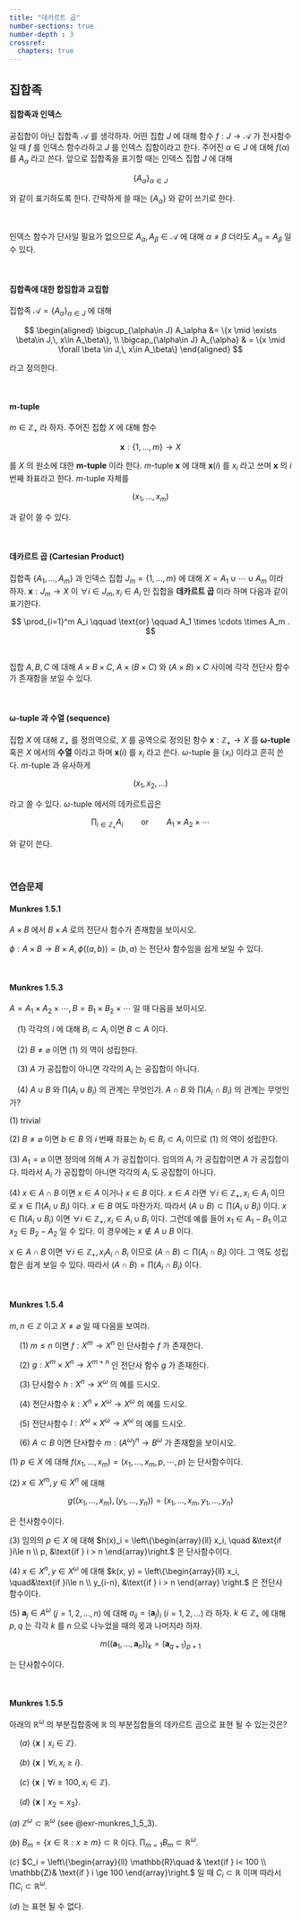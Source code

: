 ```yaml
---
title: "데카르트 곱"
number-sections: true
number-depth : 3
crossref:
  chapters: true
---
```


## 집합족

::: {.callout-note appearance="simple" icon="false"}

::: {#def-collection_and_indexing}

#### 집합족과 인덱스

공집합이 아닌 집합족 $\mathcal{A}$ 를 생각하자. 어떤 집합 $J$ 에 대해 함수 $f:J \to \mathcal{A}$ 가 전사함수 일 때 $f$ 를 인덱스 함수라하고 $J$ 를 인덱스 집합이라고 한다. 주어진 $\alpha\in J$ 에 대해 $f(\alpha)$ 를 $A_{\alpha}$ 라고 쓴다. 앞으로 집합족을 표기할 때는 인덱스 집합 $J$ 에 대해

$$
\{A_\alpha\}_{\alpha\in J}
$$

와 같이 표기하도록 한다. 간략하게 쓸 때는 $\{A_\alpha\}$ 와 같이 쓰기로 한다.
:::

:::

</br>

인덱스 함수가 단사일 필요가 없으므로 $A_\alpha,\, A_\beta\in \mathcal{A}$ 에 대해 $\alpha \ne \beta$ 더라도 $A_\alpha = A_\beta$ 일 수 있다. 

</br>

::: {.callout-note appearance="simple" icon="false"}

::: {#def-union_and_intersection_for_collection}

#### 집합족에 대한 합집합과 교집합

집합족 $\mathcal{A}=\{A_\alpha\}_{\alpha\in J}$ 에 대해

$$
\begin{aligned}
\bigcup_{\alpha\in J} A_\alpha &= \{x \mid \exists \beta\in J,\, x\in A_\beta\}, \\
\bigcap_{\alpha\in J} A_{\alpha} & = \{x \mid \forall \beta \in J,\,  x\in A_\beta\}
\end{aligned}
$$

라고 정의한다.

::: 
:::


</br>

::: {.callout-note appearance="simple" icon="false"}

::: {#def-union_and_intersection_for_collection}

#### $\boldsymbol{m}$-tuple

$m\in \mathbb{Z}_+$ 라 하자. 주어진 집합 $X$ 에 대해 함수 

$$
\boldsymbol{x} : \{1,\ldots,m\} \to X
$$

를 $X$ 의 원소에 대한 **$\boldsymbol{m}$-tuple** 이라 한다. $m$-tuple $\boldsymbol{x}$ 에 대해 $\boldsymbol{x}(i)$ 를 $x_i$ 라고 쓰며 $\boldsymbol{x}$ 의 $i$ 번째 좌표라고 한다. $m$-tuple 자체를

$$
(x_1,\ldots,x_m)
$$

과 같이 쓸 수 있다.


::: 
:::

</br>

::: {.callout-note appearance="simple" icon="false"}

::: {#def-union_and_intersection_for_collection}

#### 데카르트 곱 (Cartesian Product)

집합족 $\{A_1,\ldots,A_m\}$ 과 인덱스 집합 $J_m=\{1,\ldots,\,m\}$ 에 대해 $X=A_1 \cup \cdots \cup A_m$ 이라 하자. $\boldsymbol{x}:J_m \to X$ 이 $\forall i\in J_m,\, x_i \in A_i$ 인 집합을 **데카르트 곱** 이라 하며 다음과 같이 표기한다.

$$
\prod_{i=1}^m A_i \qquad \text{or} \qquad A_1 \times \cdots \times A_m .
$$


::: 
:::

</br>

::: {#exm-order_of_m_tuple}

집합 $A,\,B,\,C$ 에 대해 $A \times B \times C$, $A\times (B \times C)$ 와 $(A \times B) \times C$ 사이에 각각 전단사 함수가 존재함을 보일 수 있다. 

:::

</br>

::: {.callout-note appearance="simple" icon="false"}
::: {#def-omega_tuple_and_sequence}

#### $\boldsymbol{\omega}$-tuple 과 수열 (sequence)

집합 $X$ 에 대해 $\mathbb{Z}_+$ 를 정의역으로, $X$ 를 공역으로 정의된 함수 $\boldsymbol{x}:\mathbb{Z}_+ \to X$ 를 $\boldsymbol{\omega}$**-tuple** 혹은 $X$ 에서의 **수열** 이라고 하며 $\boldsymbol{x}(i)$ 를 $x_i$ 라고 쓴다. $\omega$-tuple 을 $\langle x_i \rangle$ 이라고 흔히 쓴다. $m$-tuple 과 유사하게

$$
(x_1,\,x_2,\ldots)
$$

라고 쓸 수 있다. $\omega$-tuple 에서의 데카르트곱은

$$
\prod_{i\in \mathbb{Z}_+} A_i \qquad \text{or}\qquad A_1 \times A_2 \times \cdots
$$

와 같이 쓴다.

::: 
:::

</br>

### 연습문제

::: {#exm-munkres_1_5_1}

#### Munkres 1.5.1

$A\times B$ 에서 $B \times A$ 로의 전단사 함수가 존재함을 보이시오.

:::

::: {.solution}

$\phi :A \times B \to B \times A,\, \phi ((a,\,b)) = (b,\,a)$ 는 전단사 함수임을 쉽게 보일 수 있다.
:::

</br>

::: {#exr-munkres_1_5_3}

#### Munkres 1.5.3

$A=A_1\times A_2 \times \cdots,\, B=B_1 \times B_2\times \cdots$ 일 때 다음을 보이시오.

&emsp;($1$) 각각의 $i$ 에 대해 $B_i \subset A_i$ 이면 $B \subset A$ 이다.

&emsp;($2$) $B\ne \varnothing$ 이면 ($1$) 의 역이 성립한다.

&emsp;($3$) $A$ 가 공집합이 아니면 각각의 $A_i$ 는 공집합이 아니다.

&emsp;($4$) $A \cup B$ 와 $\prod (A_i \cup B_i)$ 의 관계는 무엇인가. $A \cap B$ 와 $\prod (A_i \cap B_i)$ 의 관계는 무엇인가?

:::

::: {.solution}
($1$) trivial

($2$) $B\ne \varnothing$ 이면 $b\in B$ 의 $i$ 번째 좌표는 $b_i\in B_i \subset A_i$ 이므로 ($1$) 의 역이 성립한다.

($3$) $A_1 = \varnothing$ 이면 정의에 의해 $A$ 가 공집합이다. 임의의 $A_i$ 가 공집합이면 $A$ 가 공집합이다. 따라서 $A_i$ 가 공집합이 아니면 각각의 $A_i$ 도 공집합이 아니다.

($4$) $x\in A \cap B$ 이면 $x\in A$ 이거나 $x\in B$ 이다. $x\in A$ 라면 $\forall i\in \mathbb{Z}_+,\, x_i \in A_i$ 이므로 $x\in \prod (A_i \cup B_i)$ 이다. $x\in B$ 여도 마찬가지. 따라서 $(A \cup B) \subset \prod (A_i \cup B_i)$ 이다. $x\in \prod (A_i \cup B_i)$ 이면 $\forall i\in \mathbb{Z}_+,\, x_i \in A_i \cup B_i$ 이다. 그런데 예를 들어 $x_1 \in A_1 -B_1$ 이고 $x_2 \in B_2-A_2$ 일 수 있다. 이 경우에는 $x\not \in A \cup B$ 이다. 

$x\in A\cap B$ 이면 $\forall i\in \mathbb{Z}_+,\, x_i A_i \cap B_i$ 이므로 $(A \cap B) \subset \prod (A_i \cap B_i)$ 이다. 그 역도 성립함은 쉽게 보일 수 있다. 따라서 $(A \cap B) = \prod (A_i \cap B_i)$ 이다. 


:::

</br>

::: {#exr-munkres_1_5_4}

#### Munkres 1.5.4

$m,\,n\in \mathbb{Z}$ 이고 $X \ne \varnothing$ 일 때 다음을 보여라.

&emsp; ($1$) $m\le n$ 이면 $f:X^m \to X^n$ 인 단사함수 $f$ 가 존재한다.

&emsp; ($2$) $g:X^m \times X^n \to X^{m + n}$ 인 전단사 함수 $g$ 가 존재한다.

&emsp; ($3$) 단사함수 $h:X^n \to X^\omega$ 의 예를 드시오.

&emsp; ($4$) 전단사함수 $k:X^n \times X^\omega \to X^\omega$ 의 예를 드시오.

&emsp; ($5$) 전단사함수 $l:X^\omega \times X^\omega \to X^\omega$ 의 예를 드시오.

&emsp; ($6$) $A \subset B$ 이면 단사함수 $m: \left(A^\omega \right)^n \to B^\omega$ 가 존재함을 보이시오.

:::

::: {.solution}

($1$) $p\in X$ 에 대해 $f(x_1,\ldots,x_m) = (x_1,\ldots,x_m,p,\cdots,p)$ 는 단사함수이다.

($2$) $x\in X^m,\, y\in X^n$ 에 대해 

$$
g((x_1,\ldots,\,x_m),\, (y_{1},\ldots,y_{n})) = (x_1,\ldots,x_m,y_{1},\ldots,y_{n})
$$

은 전사함수이다.

($3$) 임의의 $p\in X$ 에 대해 $h(x)_i = \left\{\begin{array}{ll} x_i, \quad &\text{if }i\le n \\ p, &\text{if } i > n \end{array}\right.$ 은 단사함수이다. 

($4$) $x\in X^n,\, y \in X^\omega$ 에 대해 $k(x, y) = \left\{\begin{array}{ll} x_i, \quad&\text{if }i\le n \\ y_{i-n}, &\text{if } i > n  \end{array} \right.$ 은 전단사 함수이다. 

($5$) $\boldsymbol{a}_j\in A^\omega$ $(j=1,\,2,\ldots, n)$ 에 대해 $a_{ij} = (\boldsymbol{a}_j)_i$ $(i=1,\,2,\ldots)$ 라 하자. $k\in \mathbb{Z}_+$ 에 대해 $p,\, q$ 는 각각 $k$ 를 $n$ 으로 나누었을 때의 몫과 나머지라 하자.

$$
m((\boldsymbol{a}_1,\ldots,\, \boldsymbol{a}_n))_k = (\boldsymbol{a}_{q+1})_{p+1} 
$$

는 단사함수이다. 

:::

</br>

::: {#exr-munkres_1_5_5}

#### Munkres 1.5.5

아래의 $\mathbb{R}^\omega$ 의 부분집합중에 $\mathbb{R}$ 의 부분집합들의 데카르트 곱으로 표현 될 수 있는것은?

&emsp; ($a$) $\{\boldsymbol{x} \mid x_i \in \mathbb{Z}\}$. 

&emsp; ($b$) $\{\boldsymbol{x} \mid \forall i,\, x_i \ge i\}$.

&emsp; ($c$) $\{\boldsymbol{x} \mid \forall i\ge 100,\, x_i \in \mathbb{Z} \}$.

&emsp; ($d$) $\{\boldsymbol{x} \mid x_2= x_3 \}$.


:::

::: {.solution}

($a$) $\mathbb{Z}^\omega \subset \mathbb{R}^\omega$ (see @exr-munkres_1_5_3).

($b$) $B_m =\{x\in \mathbb{R}: x\ge m\} \subset \mathbb{R}$ 이다. $\prod_{m=1} B_m \subset \mathbb{R}^\omega$.

($c$) $C_i = \left\{\begin{array}{ll} \mathbb{R}\quad & \text{if } i< 100 \\ \mathbb{Z}& \text{if } i \ge 100 \end{array}\right.$ 일 때 $C_i \subset \mathbb{R}$ 이며 따라서 $\prod C_i \subset \mathbb{R}^\omega$.

($d$) 는 표현 될 수 없다.



:::